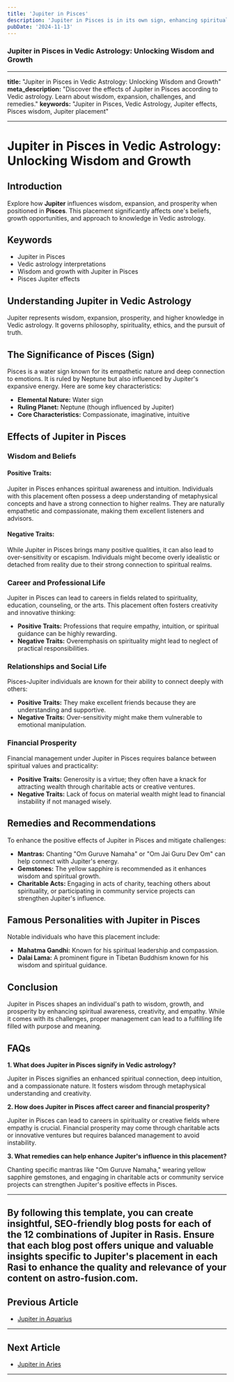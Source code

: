 ```yaml
---
title: 'Jupiter in Pisces'
description: 'Jupiter in Pisces is in its own sign, enhancing spirituality, compassion, and imagination. Individuals are empathetic, intuitive, and often drawn to artistic or mystical pursuits, in Vedic Astrology.'
pubDate: '2024-11-13'
---
```


### Jupiter in Pisces in Vedic Astrology: Unlocking Wisdom and Growth

---

**title:** "Jupiter in Pisces in Vedic Astrology: Unlocking Wisdom and Growth"
**meta_description:** "Discover the effects of Jupiter in Pisces according to Vedic astrology. Learn about wisdom, expansion, challenges, and remedies."
**keywords:** "Jupiter in Pisces, Vedic Astrology, Jupiter effects, Pisces wisdom, Jupiter placement"

---

# Jupiter in Pisces in Vedic Astrology: Unlocking Wisdom and Growth

## Introduction

Explore how **Jupiter** influences wisdom, expansion, and prosperity when positioned in **Pisces**. This placement significantly affects one's beliefs, growth opportunities, and approach to knowledge in Vedic astrology.

## Keywords

- Jupiter in Pisces
- Vedic astrology interpretations
- Wisdom and growth with Jupiter in Pisces
- Pisces Jupiter effects

## Understanding Jupiter in Vedic Astrology

Jupiter represents wisdom, expansion, prosperity, and higher knowledge in Vedic astrology. It governs philosophy, spirituality, ethics, and the pursuit of truth.

## The Significance of Pisces (Sign)

Pisces is a water sign known for its empathetic nature and deep connection to emotions. It is ruled by Neptune but also influenced by Jupiter's expansive energy. Here are some key characteristics:

- **Elemental Nature:** Water sign
- **Ruling Planet:** Neptune (though influenced by Jupiter)
- **Core Characteristics:** Compassionate, imaginative, intuitive

## Effects of Jupiter in Pisces

### Wisdom and Beliefs

#### Positive Traits:
Jupiter in Pisces enhances spiritual awareness and intuition. Individuals with this placement often possess a deep understanding of metaphysical concepts and have a strong connection to higher realms. They are naturally empathetic and compassionate, making them excellent listeners and advisors.

#### Negative Traits:
While Jupiter in Pisces brings many positive qualities, it can also lead to over-sensitivity or escapism. Individuals might become overly idealistic or detached from reality due to their strong connection to spiritual realms.

### Career and Professional Life

Jupiter in Pisces can lead to careers in fields related to spirituality, education, counseling, or the arts. This placement often fosters creativity and innovative thinking:

- **Positive Traits:** Professions that require empathy, intuition, or spiritual guidance can be highly rewarding.
- **Negative Traits:** Overemphasis on spirituality might lead to neglect of practical responsibilities.

### Relationships and Social Life

Pisces-Jupiter individuals are known for their ability to connect deeply with others:

- **Positive Traits:** They make excellent friends because they are understanding and supportive.
- **Negative Traits:** Over-sensitivity might make them vulnerable to emotional manipulation.

### Financial Prosperity

Financial management under Jupiter in Pisces requires balance between spiritual values and practicality:

- **Positive Traits:** Generosity is a virtue; they often have a knack for attracting wealth through charitable acts or creative ventures.
- **Negative Traits:** Lack of focus on material wealth might lead to financial instability if not managed wisely.

## Remedies and Recommendations

To enhance the positive effects of Jupiter in Pisces and mitigate challenges:

- **Mantras:** Chanting "Om Guruve Namaha" or "Om Jai Guru Dev Om" can help connect with Jupiter's energy.
- **Gemstones:** The yellow sapphire is recommended as it enhances wisdom and spiritual growth.
- **Charitable Acts:** Engaging in acts of charity, teaching others about spirituality, or participating in community service projects can strengthen Jupiter's influence.

## Famous Personalities with Jupiter in Pisces

Notable individuals who have this placement include:

- **Mahatma Gandhi:** Known for his spiritual leadership and compassion.
- **Dalai Lama:** A prominent figure in Tibetan Buddhism known for his wisdom and spiritual guidance.

## Conclusion

Jupiter in Pisces shapes an individual's path to wisdom, growth, and prosperity by enhancing spiritual awareness, creativity, and empathy. While it comes with its challenges, proper management can lead to a fulfilling life filled with purpose and meaning.

## FAQs

**1. What does Jupiter in Pisces signify in Vedic astrology?**

Jupiter in Pisces signifies an enhanced spiritual connection, deep intuition, and a compassionate nature. It fosters wisdom through metaphysical understanding and creativity.

**2. How does Jupiter in Pisces affect career and financial prosperity?**

Jupiter in Pisces can lead to careers in spirituality or creative fields where empathy is crucial. Financial prosperity may come through charitable acts or innovative ventures but requires balanced management to avoid instability.

**3. What remedies can help enhance Jupiter's influence in this placement?**

Chanting specific mantras like "Om Guruve Namaha," wearing yellow sapphire gemstones, and engaging in charitable acts or community service projects can strengthen Jupiter's positive effects in Pisces.

---

By following this template, you can create insightful, SEO-friendly blog posts for each of the 12 combinations of Jupiter in Rasis. Ensure that each blog post offers unique and valuable insights specific to Jupiter's placement in each Rasi to enhance the quality and relevance of your content on astro-fusion.com.
---

## Previous Article
- [Jupiter in Aquarius](/blogs-md/0805_Jupiter_in_Rashi/080511_Jupiter_in_Aquarius.mdx)

---

## Next Article
- [Jupiter in Aries](/blogs-md/0805_Jupiter_in_Rashi/080501_Jupiter_in_Aries.mdx)

---
